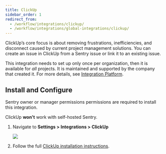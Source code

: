 ```yaml
---
title: ClickUp
sidebar_order: 1
redirect_from:
  - /workflow/integrations/clickup/
  - /workflow/integrations/global-integrations/clickup/
---
```


ClickUp’s core focus is about removing frustrations, inefficiencies, and disconnect caused by current project management solutions. You can create an issue in ClickUp from a Sentry issue or link it to an existing issue.

This integration needs to set up only once per organization, then it is available for _all_ projects. It is maintained and supported by the company that created it. For more details, see [Integration Platform](/product/integrations/integration-platform/).

## Install and Configure

<Note><markdown>

Sentry owner or manager permissions permissions are required to install this integration.

ClickUp **won't** work with self-hosted Sentry.

</markdown></Note>

1. Navigate to **Settings > Integrations > ClickUp**

   ![](click-up.png)

2. Follow the full [ClickUp installation instructions](https://docs.clickup.com/en/articles/3420285-sentry-io).
